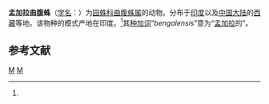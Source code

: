 {{Speciesbox
| genus = Cyrtarachne
| species = bengalensis
| authority = (Tikader, 1961)<ref name='id13633'>{{cite web| url =http://www.bioinfo.cn/db05/BjdwSpecies.php?action=view&id=13633| title =孟加拉曲腹蛛| work =《中国动物物种编目数据库》| publisher =中国科学院微生物研究所| author =中国科学院动物研究所| accessdate =2009-04-28| deadurl =yes| archiveurl =https://web.archive.org/web/20160305061607/http://www.bioinfo.cn/db05/BjdwSpecies.php?action=view&id=13633| archivedate =2016-03-05}}</ref>
}}

'''孟加拉曲腹蛛'''（[[学名|学名]]：{{lang|la|''Cyrtarachne bengalensis''}}）为[[园蛛科|园蛛科]][[曲腹蛛属|曲腹蛛属]]的动物。分布于[[印度|印度]]以及[[中国大陆|中国大陆]]的[[西藏|西藏]]等地。该物种的模式产地在印度。<ref name='id13633'/>其[[种加词|种加词]]“''bengalensis ''”意为“[[孟加拉|孟加拉]]的”。

== 参考文献 ==
{{reflist}}

{{Taxonbar|from=Q2538347}}

[[Category:曲腹蛛属|M]]
[[Category:_1961年描述的动物|M]]


{{蜘蛛小作品}}